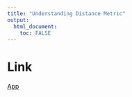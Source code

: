 ```yaml
---
title: "Understanding Distance Metric"
output: 
  html_document:
    toc: FALSE
---
```



# Link

[App](https://loganharris.shinyapps.io/understanding_distance/)


